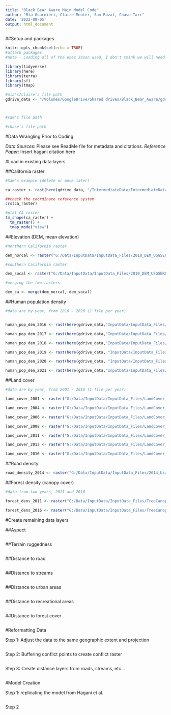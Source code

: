 ```yaml
---
title: "Black Bear Aware Main Model Code"
author: "Mia Guarnieri, Claire Meuter, Sam Rozal, Chase Tarr"
date: '2022-09-05'
output: html_document
---
```


##Setup and packages

```r
knitr::opts_chunk$set(echo = TRUE)
#attach packages
#note - Loading all of the ones Jason used, I don't think we will need all of them 

library(tidyverse)
library(here)
library(terra)
library(sf)
library(tmap)

#mia's/claire's file path
gdrive_data <- "/Volumes/GoogleDrive/Shared drives/Black_Bear_Aware/gdrive_data"



#sam's file path

#chase's file path

```

#Data Wrangling Prior to Coding

*Data Sources*: Please see ReadMe file for metadata and citations.
*Reference Paper*: Insert hagani citation here

#Load in existing data layers

##California raster

```r
#Sam's example (delete or move later)

ca_raster <- rast(here(gdrive_data, "/IntermediateData/IntermediateData_Files/CARaster_Tiger_Reclassed/CARaster_Tiger_Reclassed.img"))

##check the coordinate reference system 
crs(ca_raster)

#plot CA raster
tm_shape(ca_raster) +
  tm_raster() +
  tmap_mode("view")

```

##Elevation (DEM, mean elevation)
```r

#northern California raster

dem_norcal <- raster("G:/Data/InputData/InputData_Files/2010_DEM_USGSEROS_Norcal/30n150w_20101117_gmted_mea300.tif")

#southern California raster

dem_socal <- raster("G:/Data/InputData/InputData_Files/2010_DEM_USGSEROS_Socal/30n120w_20101117_gmted_mea300.tif")

#merging the two rasters

dem_ca <- merge(dem_norcal, dem_socal)

```

##Human population density

```r
#data are by year, from 2016 - 2020 (1 file per year)


human_pop_den_2016 <- rast(here(gdrive_data,"InputData/InputData_Files/HumanPopulationDensity_LandScan/2016_HumanPopulationDensity_LandScan/2016_conus_night_colorized.tif"))

human_pop_den_2017 <- rast(here(gdrive_data,"InputData/InputData_Files/HumanPopulationDensity_LandScan/2017_HumanPopulationDensity_LandScan/2017_conus_night_colorized.tif"))

human_pop_den_2018 <- rast(here(gdrive_data,"InputData/InputData_Files/HumanPopulationDensity_LandScan/2018_HumanPopulationDensity_LandScan/2018_conus_night_colorized.tif"))

human_pop_den_2019 <- rast(here(gdrive_data, "InputData/InputData_Files/HumanPopulationDensity_LandScan/2019_HumanPopulationDensity_LandScan/2019_conus_night_colorized.tif"))

human_pop_den_2020 <- rast(here(gdrive_data, "InputData/InputData_Files/HumanPopulationDensity_LandScan/2020_HumanPopulationDensity_LandScan/2020_conus_night_colorized.tif"))

human_pop_den_2021 <- rast(here(gdrive_data,"InputData/InputData_Files/HumanPopulationDensity_LandScan/2021_HumanPopulationDensity_LandScan/2021_conus_night_colorized.tif"))

```

##Land cover

```r
#data are by year, from 2001 - 2016 (1 file per year)

land_cover_2001 <- raster("G:/Data/InputData/InputData_Files/LandCover_NLCD/2001_LandCover_NLCD/2001_LandCover_NLCD.img")

land_cover_2004 <- raster("G:/Data/InputData/InputData_Files/LandCover_NLCD/2004_LandCover_NLCD/nlcd_2004_land_cover_l48_20210604.img.img")

land_cover_2006 <- raster("G:/Data/InputData/InputData_Files/LandCover_NLCD/2006_LandCover_NLCD/nlcd_2006_land_cover_l48_20210604.img")

land_cover_2008 <- raster("G:/Data/InputData/InputData_Files/LandCover_NLCD/2008_LandCover_NLCD/nlcd_2008_land_cover_l48_20210604.img")

land_cover_2011 <- raster("G:/Data/InputData/InputData_Files/LandCover_NLCD/2011_LandCover_NLCD/nlcd_2011_land_cover_l48_20210604.img")

land_cover_2013 <- raster("G:/Data/InputData/InputData_Files/LandCover_NLCD/2013_LandCover_NLCD/nlcd_2013_land_cover_l48_20210604.img")

land_cover_2016 <- raster("G:/Data/InputData/InputData_Files/LandCover_NLCD/2016_LandCover_NLCD/nlcd_2016_land_cover_l48_20210604.img")

```

##Road density

```r
road_density_2014 <- raster("G:/Data/InputData/InputData_Files/2014_UsaRoadDensity_ESRI/2014_UsaRoadDensity_ESRI.tif")
```

##Forest density (canopy cover)

```r
#data from two years, 2011 and 2016

forest_dens_2011 <- raster("G:/Data/InputData/InputData_Files/TreeCanopyCover_NLCD/2011_TreeCanopyCover_NLCD/2011_TreeCanopyCover_NLCD.img")

forest_dens_2016 <- raster("G:/Data/InputData/InputData_Files/TreeCanopyCover_NLCD/2016_TreeCanopyCover_NLCD/2016_TreeCanopyCover_NLCD.img")

```


#Create remaining data layers

##Aspect

```r

```

##Terrain ruggedness

```r

```

##Distance to road

```r

```

##Distance to streams

```r

```

##Distance to urban areas

```r

```

##Distance to recreational areas

```r

```

##Distance to forest cover

```r


```


#Reformatting Data

Step 1: Adjust the data to the same geographic extent and projection
```r


```


Step 2: Buffering conflict points to create conflict raster
```r

```

Step 3: Create distance layers from roads, streams, etc...
```r

```


#Model Creation

Step 1: replicating the model from Hagani et al.
```r

```

Step 2
```r

```

